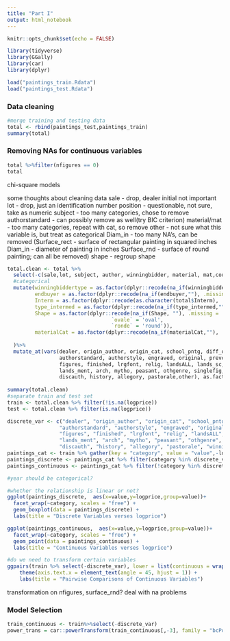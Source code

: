 ```yaml
---
title: "Part I"
output: html_notebook
---
```



```r
knitr::opts_chunk$set(echo = FALSE)
```

```r
library(tidyverse)
library(GGally)
library(car)
library(dplyr)
```

```r
load("paintings_train.Rdata")
load("paintings_test.Rdata")
```

### Data cleaning 
```r
#merge training and testing data
total <- rbind(paintings_test,paintings_train)
summary(total)
```
### Removing NAs for continuous variables 
```r
total %>%filter(nfigures == 0)
total
```
chi-square models 

some thoughts about cleaning data
sale - drop, dealer initial not important
lot - drop, just an identification number 
position - questionable, not sure, take as numeric
subject - too many categories, chose to remove
authorstandard - can possibly remove as well(try BIC criterion)
material/mat - too many categories, repeat with cat, so remove
other - not sure what this variable is, but treat as categorical
Diam_in - too many NA's, can be removed
(Surface_rect - surface of rectangular painting in squared inches
Diam_in - diameter of painting in inches
Surface_rnd - surface of round painting;
can all be removed)
shape - regroup shape

```r
total.clean <- total %>% 
  select(-c(sale,lot, subject, author, winningbidder, material, mat,count,price,Diam_in))%>%
  #categorical
  mutate(winningbiddertype = as.factor(dplyr::recode(na_if(winningbiddertype,""),.missing = 'NA')),
         endbuyer = as.factor(dplyr::recode(na_if(endbuyer,""), .missing = 'X')),
         Interm = as.factor(dplyr::recode(as.character(total$Interm), .missing = "X")), #treat NA as X, there are some character NA and real NA, so transform to character first 
         type_intermed = as.factor(dplyr::recode(na_if(type_intermed,""), .missing = 'X')),
         Shape = as.factor(dplyr::recode(na_if(Shape, ""), .missing = 'X',
                                  `ovale` = 'oval',
                                  `ronde` = 'round')),
         materialCat = as.factor(dplyr::recode(na_if(materialCat,""), .missing = 'X')),
         
  )%>%
  mutate_at(vars(dealer, origin_author, origin_cat, school_pntg, diff_origin, artistliving, 
                 authorstandard, authorstyle, engraved, original, prevcoll, othartist, paired,
                 figures, finished, lrgfont, relig, landsALL, lands_sc, lands_elem, lands_figs,
                 lands_ment, arch, mytho, peasant, othgenre, singlefig, portrait, still_life,
                 discauth, history, allegory, pastorale,other), as.factor) 
  
summary(total.clean)
#separate train and test set
train <- total.clean %>% filter(!is.na(logprice))
test <- total.clean %>% filter(is.na(logprice))
```



```r
discrete_var <- c("dealer", "origin_author", "origin_cat", "school_pntg", "diff_origin", "artistliving", 
                 "authorstandard", "authorstyle", "engraved", "original", "prevcoll", "othartist", "paired",
                 "figures", "finished", "lrgfont", "relig", "landsALL", "lands_sc", "lands_elem", "lands_figs",
                 "lands_ment", "arch", "mytho", "peasant", "othgenre", "singlefig", "portrait", "still_life",
                 "discauth", "history", "allegory", "pastorale", "winningbiddertype","endbuyer","Interm","type_intermed","Shape", "materialCat","other")
paintings_cat <- train %>% gather(key = "category", value = "value",-logprice)
paintings_discrete <- paintings_cat %>% filter(category %in% discrete_var)
paintings_continuous <- paintings_cat %>% filter(!category %in% discrete_var) %>% na.omit()

#year should be categorical?

#whether the relationship is linear or not?  
ggplot(paintings_discrete,  aes(x=value,y=logprice,group=value))+
  facet_wrap(~category, scales = "free") +
  geom_boxplot(data = paintings_discrete) + 
  labs(title = "Discrete Variables verses logprice")

ggplot(paintings_continuous,  aes(x=value,y=logprice,group=value))+
  facet_wrap(~category, scales = "free") +
  geom_point(data = paintings_continuous) +
  labs(title = "Continuous Variables verses logprice")

#do we need to transform certain variables
ggpairs(train %>% select(-discrete_var), lower = list(continuous = wrap("points", alpha = 0.5, size = 0.5))) +
    theme(axis.text.x = element_text(angle = 45, hjust = 1)) +
    labs(title = "Pairwise Comparisons of Continuous Variables")
```
transformation on nfigures, surface_rnd?
deal with na problems

### Model Selection
```r
train_continuous <- train%>%select(-discrete_var)
power_trans = car::powerTransform(train_continuous[,-3], family = "bcPower")
```










